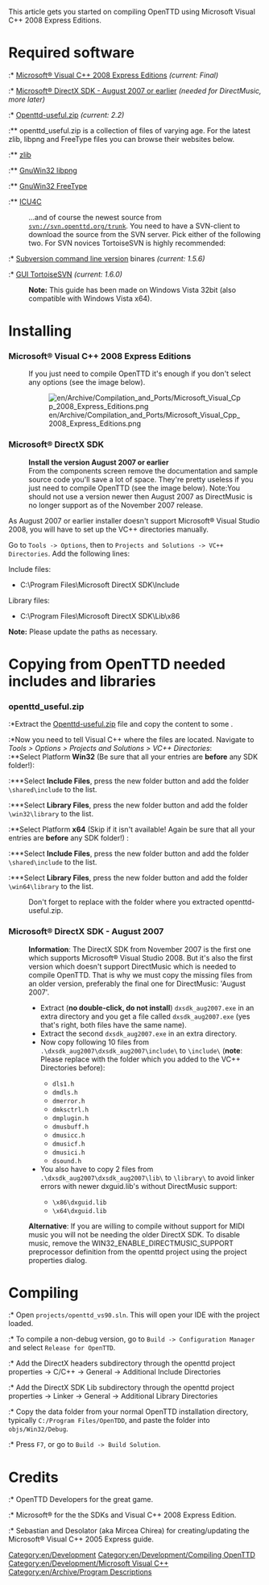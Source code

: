 This article gets you started on compiling OpenTTD using Microsoft Visual C++ 2008 Express Editions.

=Required software=
:* [http://www.microsoft.com/express/download/default.aspx Microsoft® Visual C++ 2008 Express Editions] ''(current: Final)''
:* [http://www.microsoft.com/downloads/details.aspx?FamilyID=529f03be-1339-48c4-bd5a-8506e5acf571 Microsoft® DirectX SDK - August 2007 or earlier] ''(needed for DirectMusic, more later)''


:* [http://binaries.openttd.org/extra/openttd-useful/ Openttd-useful.zip] ''(current: 2.2)''
:** openttd_useful.zip is a collection of files of varying age. For the latest zlib, libpng and FreeType files you can browse their websites below.
:** [http://www.zlib.net/ zlib]
:** [http://sourceforge.net/project/showfiles.php?group_id=23617&package_id=16183 GnuWin32 libpng]
:** [http://gnuwin32.sourceforge.net/downlinks/freetype.php GnuWin32 FreeType]
:** [http://icu-project.org/download/ ICU4C]

:...and of course the newest source from <code>svn://svn.openttd.org/trunk</code>. You need to have a SVN-client to download the source from the SVN server. Pick either of the following two. For SVN novices TortoiseSVN is highly recommended:

:* [http://subversion.tigris.org/servlets/ProjectDocumentList?folderID=91 Subversion command line version] binares ''(current: 1.5.6)''
:* [http://tortoisesvn.net/downloads GUI TortoiseSVN] ''(current: 1.6.0)''

:'''Note:''' This guide has been made on Windows Vista 32bit (also compatible with Windows Vista x64).

=Installing=

===Microsoft® Visual C++ 2008 Express Editions===
:If you just need to compile OpenTTD it's enough if you don't select any options (see the image below).

:[[File:en/Archive/Compilation and Ports/Microsoft Visual Cpp 2008 Express Editions.png]]

===Microsoft® DirectX SDK===
:'''Install the version August 2007 or earlier'''
:From the components screen remove the documentation and sample source code you'll save a lot of space. They're pretty useless if you just need to compile OpenTTD (see the image below). Note:You should not use a version newer then August 2007 as DirectMusic is no longer support as of the November 2007 release.

As August 2007 or earlier installer doesn't support Microsoft® Visual Studio 2008, you will have to set up the VC++ directories manually.

Go to <code>Tools -> Options</code>, then to <code>Projects and Solutions -> VC++ Directories</code>. Add the following lines:

Include files:
* C:\Program Files\Microsoft DirectX SDK\Include

Library files:
* C:\Program Files\Microsoft DirectX SDK\Lib\x86

'''Note:''' Please update the paths as necessary.

=Copying from OpenTTD needed includes and libraries=
===openttd_useful.zip===
:*Extract the [http://binaries.openttd.org/extra/openttd-useful/ Openttd-useful.zip] file and copy the content to some <code><personal folder></code>.
:*Now you need to tell Visual C++ where the files are located. Navigate to ''Tools > Options > Projects and Solutions > VC++ Directories'':<br />
:**Select Platform '''Win32''' (Be sure that all your entries are '''before''' any SDK folder!):
:***Select '''Include Files''', press the new folder button and add the folder <code><personal folder>\shared\include</code> to the list.
:***Select '''Library Files''', press the new folder button and add the folder <code><personal folder>\win32\library</code> to the list.
:**Select Platform '''x64''' (Skip if it isn't available! Again be sure that all your entries are '''before''' any SDK folder!) :
:***Select '''Include Files''', press the new folder button and add the folder <code><personal folder>\shared\include</code> to the list.
:***Select '''Library Files''', press the new folder button and add the folder <code><personal folder>\win64\library</code> to the list.<br />

:Don't forget to replace <code><personal folder></code> with the folder where you extracted openttd-useful.zip.

===Microsoft® DirectX SDK - August 2007===
: '''Information''': The DirectX SDK from November 2007 is the first one which supports Microsoft® Visual Studio 2008. But it's also the first version which doesn't support DirectMusic which is needed to compile OpenTTD. That is why we must copy the missing files from an older version, preferably the final one for DirectMusic: 'August 2007'.
:* Extract ('''no double-click, do not install''') <code>dxsdk_aug2007.exe</code> in an extra directory and you get a file called <code>dxsdk_aug2007.exe</code> (yes that's right, both files have the same name).
:* Extract the second <code>dxsdk_aug2007.exe</code> in an extra directory.
:* Now copy following 10 files from <code>.\dxsdk_aug2007\dxsdk_aug2007\include\</code> to <code><personal folder>\include\</code> ('''note''': Please replace <code><personal folder></code> with the folder which you added to the VC++ Directories before):
:** <code>dls1.h</code>
:** <code>dmdls.h</code>
:** <code>dmerror.h</code>
:** <code>dmksctrl.h</code>
:** <code>dmplugin.h</code>
:** <code>dmusbuff.h</code>
:** <code>dmusicc.h</code>
:** <code>dmusicf.h</code>
:** <code>dmusici.h</code>
:** <code>dsound.h</code>
:* You also have to copy 2 files from <code>.\dxsdk_aug2007\dxsdk_aug2007\lib\</code> to <code><personal folder>\library\</code> to avoid linker errors with newer dxguid.lib's without DirectMusic support:
:** <code>\x86\dxguid.lib</code>
:** <code>\x64\dxguid.lib</code>

: '''Alternative''': If you are willing to compile without support for MIDI music you will not be needing the older DirectX SDK. To disable music, remove the WIN32_ENABLE_DIRECTMUSIC_SUPPORT preprocessor definition from the openttd project using the project properties dialog.

=Compiling=
:* Open <code>projects/openttd_vs90.sln</code>. This will open your IDE with the project loaded.
:* To compile a non-debug version, go to <code>Build -> Configuration Manager</code> and select <code>Release for OpenTTD</code>.
:* Add the DirectX headers subdirectory through the openttd project properties -> C/C++ -> General -> Additional Include Directories
:* Add the DirectX SDK Lib subdirectory through the openttd project properties -> Linker -> General -> Additional Library Directories
:* Copy the data folder from your normal OpenTTD installation directory, typically <code>C:/Program Files/OpenTDD</code>, and paste the folder into <code>objs/Win32/Debug</code>.
:* Press <code>F7</code>, or go to <code>Build -> Build Solution</code>.

=Credits=

:* OpenTTD Developers for the great game.
:* Microsoft® for the the SDKs and Visual C++ 2008 Express Edition.
:* Sebastian and Desolator (aka Mircea Chirea) for creating/updating the Microsoft® Visual C++ 2005 Express guide.

[[Category:en/Development]]
[[Category:en/Development/Compiling OpenTTD]]
[[Category:en/Development/Microsoft Visual C++]]
[[Category:en/Archive/Program Descriptions]]